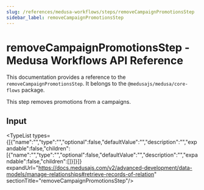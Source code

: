 ```yaml
---
slug: /references/medusa-workflows/steps/removeCampaignPromotionsStep
sidebar_label: removeCampaignPromotionsStep
---
```



# removeCampaignPromotionsStep - Medusa Workflows API Reference

This documentation provides a reference to the `removeCampaignPromotionsStep`. It belongs to the `@medusajs/medusa/core-flows` package.

This step removes promotions from a campaigns.

## Input

<TypeList types={[{"name":"","type":"","optional":false,"defaultValue":"","description":"","expandable":false,"children":[{"name":"","type":"","optional":false,"defaultValue":"","description":"","expandable":false,"children":[]}]}]} expandUrl="https://docs.medusajs.com/v2/advanced-development/data-models/manage-relationships#retrieve-records-of-relation" sectionTitle="removeCampaignPromotionsStep"/>
